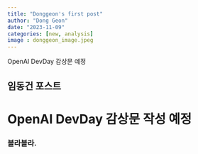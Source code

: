 ```yaml
---
title: "Donggeon's first post"
author: "Dong Geon"
date: "2023-11-09"
categories: [new, analysis]
image : donggeon_image.jpeg
---
```

OpenAI DevDay 감상문 예정


## 임동건 포스트
# OpenAI DevDay 감상문 작성 예정

### 블라블라. 


